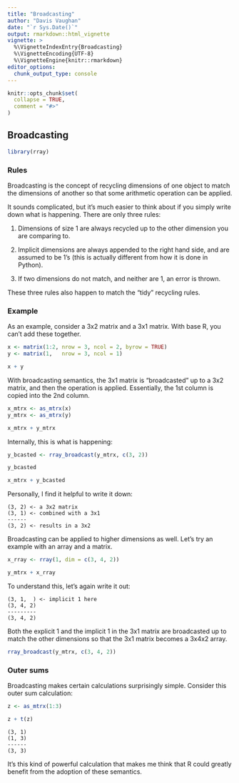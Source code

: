 ```yaml
---
title: "Broadcasting"
author: "Davis Vaughan"
date: "`r Sys.Date()`"
output: rmarkdown::html_vignette
vignette: >
  %\VignetteIndexEntry{Broadcasting}
  %\VignetteEncoding{UTF-8}
  %\VignetteEngine{knitr::rmarkdown}
editor_options: 
  chunk_output_type: console
---
```


```r
knitr::opts_chunk$set(
  collapse = TRUE,
  comment = "#>"
)
```

## Broadcasting

```r
library(rray)
```

### Rules

Broadcasting is the concept of recycling dimensions of one object to match the dimensions of another so that some arithmetic operation can be applied.

It sounds complicated, but it's much easier to think about if you simply write down what is happening. There are only three rules:

1) Dimensions of size 1 are always recycled up to the other dimension you are comparing to.

2) Implicit dimensions are always appended to the right hand side, and are assumed to be 1's (this is actually different from how it is done in Python).

3) If two dimensions do not match, and neither are 1, an error is thrown.

These three rules also happen to match the "tidy" recycling rules.

### Example

As an example, consider a 3x2 matrix and a 3x1 matrix. With base R, you can't 
add these together.

```r
x <- matrix(1:2, nrow = 3, ncol = 2, byrow = TRUE)
y <- matrix(1,   nrow = 3, ncol = 1)

x + y
```

With broadcasting semantics, the 3x1 matrix is "broadcasted" up to a 3x2 matrix,
and then the operation is applied. Essentially, the 1st column is copied into
the 2nd column.

```r
x_mtrx <- as_mtrx(x)
y_mtrx <- as_mtrx(y)

x_mtrx + y_mtrx
```

Internally, this is what is happening:

```r
y_bcasted <- rray_broadcast(y_mtrx, c(3, 2))

y_bcasted

x_mtrx + y_bcasted
```

Personally, I find it helpful to write it down:

```
(3, 2) <- a 3x2 matrix
(3, 1) <- combined with a 3x1
------
(3, 2) <- results in a 3x2
```

Broadcasting can be applied to higher dimensions as well. Let's try an example 
with an array and a matrix.

```r
x_rray <- rray(1, dim = c(3, 4, 2))

y_mtrx + x_rray
```

To understand this, let's again write it out:

```
(3, 1,  ) <- implicit 1 here
(3, 4, 2)
---------
(3, 4, 2)
```

Both the explicit 1 and the implicit 1 in the 3x1 matrix are broadcasted up
to match the other dimensions so that the 3x1 matrix becomes a 3x4x2 array.

```r
rray_broadcast(y_mtrx, c(3, 4, 2))
```

### Outer sums

Broadcasting makes certain calculations surprisingly simple. Consider this 
outer sum calculation:

```r
z <- as_mtrx(1:3)

z + t(z)
```

```
(3, 1)
(1, 3)
------
(3, 3)
```

It's this kind of powerful calculation that makes me think that R could greatly
benefit from the adoption of these semantics.
